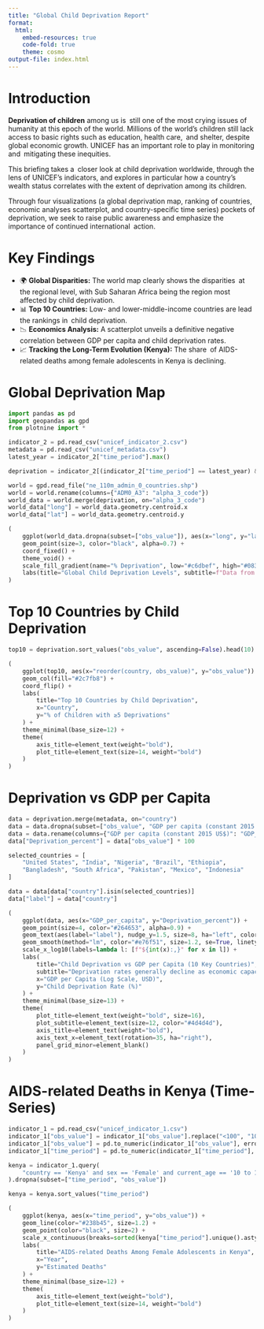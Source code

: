 ```yaml
---
title: "Global Child Deprivation Report"
format:
  html:
    embed-resources: true
    code-fold: true
    theme: cosmo
output-file: index.html
---
```


# Introduction

**Deprivation of children** among us is still one of the most crying issues of humanity at this epoch of the world. Millions of the world’s children still lack access to basic rights such as education, health care, and shelter, despite global economic growth. UNICEF has an important role to play in monitoring and mitigating these inequities.

This briefing takes a closer look at child deprivation worldwide, through the lens of UNICEF’s indicators, and explores in particular how a country's wealth status correlates with the extent of deprivation among its children.

Through four visualizations (a global deprivation map, ranking of countries, economic analyses scatterplot, and country-specific time series) pockets of deprivation, we seek to raise public awareness and emphasize the importance of continued international action.

# Key Findings

- 🌍 **Global Disparities:** The world map clearly shows the disparities at the regional level, with Sub Saharan Africa being the region most affected by child deprivation.
- 📊 **Top 10 Countries:** Low- and lower-middle-income countries are lead the rankings in child deprivation.
- 📉 **Economics Analysis:** A scatterplot unveils a definitive negative correlation between GDP per capita and child deprivation rates.
- 📈 **Tracking the Long-Term Evolution (Kenya):** The share of AIDS-related deaths among female adolescents in Kenya is declining.

# Global Deprivation Map

```python
import pandas as pd
import geopandas as gpd
from plotnine import *

indicator_2 = pd.read_csv("unicef_indicator_2.csv")
metadata = pd.read_csv("unicef_metadata.csv")
latest_year = indicator_2["time_period"].max()

deprivation = indicator_2[(indicator_2["time_period"] == latest_year) & (indicator_2["sex"] == "Total")]

world = gpd.read_file("ne_110m_admin_0_countries.shp")
world = world.rename(columns={"ADM0_A3": "alpha_3_code"})
world_data = world.merge(deprivation, on="alpha_3_code")
world_data["long"] = world_data.geometry.centroid.x
world_data["lat"] = world_data.geometry.centroid.y

(
    ggplot(world_data.dropna(subset=["obs_value"]), aes(x="long", y="lat", fill="obs_value")) +
    geom_point(size=3, color="black", alpha=0.7) +
    coord_fixed() +
    theme_void() +
    scale_fill_gradient(name="% Deprivation", low="#c6dbef", high="#08306b") +
    labs(title="Global Child Deprivation Levels", subtitle=f"Data from {latest_year}")
)
```

# Top 10 Countries by Child Deprivation

```python
top10 = deprivation.sort_values("obs_value", ascending=False).head(10)

(
    ggplot(top10, aes(x="reorder(country, obs_value)", y="obs_value")) +
    geom_col(fill="#2c7fb8") +
    coord_flip() +
    labs(
        title="Top 10 Countries by Child Deprivation",
        x="Country",
        y="% of Children with ≥5 Deprivations"
    ) +
    theme_minimal(base_size=12) +
    theme(
        axis_title=element_text(weight="bold"),
        plot_title=element_text(size=14, weight="bold")
    )
)
```

# Deprivation vs GDP per Capita

```python
data = deprivation.merge(metadata, on="country")
data = data.dropna(subset=["obs_value", "GDP per capita (constant 2015 US$)"])
data = data.rename(columns={"GDP per capita (constant 2015 US$)": "GDP_per_capita"})
data["Deprivation_percent"] = data["obs_value"] * 100

selected_countries = [
    "United States", "India", "Nigeria", "Brazil", "Ethiopia",
    "Bangladesh", "South Africa", "Pakistan", "Mexico", "Indonesia"
]

data = data[data["country"].isin(selected_countries)]
data["label"] = data["country"]

(
    ggplot(data, aes(x="GDP_per_capita", y="Deprivation_percent")) +
    geom_point(size=4, color="#264653", alpha=0.9) +
    geom_text(aes(label="label"), nudge_y=1.5, size=8, ha="left", color="#e76f51") +
    geom_smooth(method="lm", color="#e76f51", size=1.2, se=True, linetype="dashed") +
    scale_x_log10(labels=lambda l: [f"${int(x):,}" for x in l]) +
    labs(
        title="Child Deprivation vs GDP per Capita (10 Key Countries)",
        subtitle="Deprivation rates generally decline as economic capacity increases",
        x="GDP per Capita (Log Scale, USD)",
        y="Child Deprivation Rate (%)"
    ) +
    theme_minimal(base_size=13) +
    theme(
        plot_title=element_text(weight="bold", size=16),
        plot_subtitle=element_text(size=12, color="#4d4d4d"),
        axis_title=element_text(weight="bold"),
        axis_text_x=element_text(rotation=35, ha="right"),
        panel_grid_minor=element_blank()
    )
)
```

# AIDS-related Deaths in Kenya (Time-Series)

```python
indicator_1 = pd.read_csv("unicef_indicator_1.csv")
indicator_1["obs_value"] = indicator_1["obs_value"].replace("<100", "100")
indicator_1["obs_value"] = pd.to_numeric(indicator_1["obs_value"], errors="coerce")
indicator_1["time_period"] = pd.to_numeric(indicator_1["time_period"], errors="coerce")

kenya = indicator_1.query(
    "country == 'Kenya' and sex == 'Female' and current_age == '10 to 19 years old'"
).dropna(subset=["time_period", "obs_value"])

kenya = kenya.sort_values("time_period")

(
    ggplot(kenya, aes(x="time_period", y="obs_value")) +
    geom_line(color="#238b45", size=1.2) +
    geom_point(color="black", size=2) +
    scale_x_continuous(breaks=sorted(kenya["time_period"].unique().astype(int))) +
    labs(
        title="AIDS-related Deaths Among Female Adolescents in Kenya",
        x="Year",
        y="Estimated Deaths"
    ) +
    theme_minimal(base_size=12) +
    theme(
        axis_title=element_text(weight="bold"),
        plot_title=element_text(size=14, weight="bold")
    )
)
```
